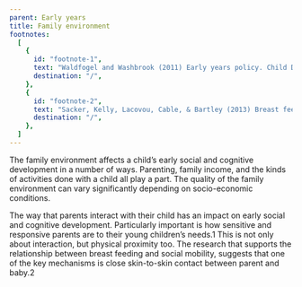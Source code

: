 ```yaml
---
parent: Early years
title: Family environment
footnotes:
  [
    {
      id: "footnote-1",
      text: "Waldfogel and Washbrook (2011) Early years policy. Child Development Research, 2011, 1-12.",
      destination: "/",
    },
    {
      id: "footnote-2",
      text: "Sacker, Kelly, Lacovou, Cable, & Bartley (2013) Breast feeding and intergenerational social mobility: what are the mechanisms? Archives of Disease in Childhood, 98, 666-671.",
      destination: "/",
    },
  ]
---
```


<div>
  The family environment affects a child’s early social and cognitive development in a 
  number of ways. Parenting, family income, and the kinds of activities done with a child 
  all play a part. The quality of the family environment can vary significantly depending 
  on socio-economic conditions.

  The way that parents interact with their child has an impact on early social and cognitive
  development. Particularly important is how sensitive and responsive parents are to their
  young children’s needs.<FootnoteLink linkId="footnote-1">1</FootnoteLink> This is not only about interaction, but physical proximity too.
  The research that supports the relationship between breast feeding and social mobility,
  suggests that one of the key mechanisms is close skin-to-skin contact between parent and 
  baby.<FootnoteLink linkId="footnote-2">2</FootnoteLink>
</div>


<LifeStageImage imageName="family-environment.jpg"/>